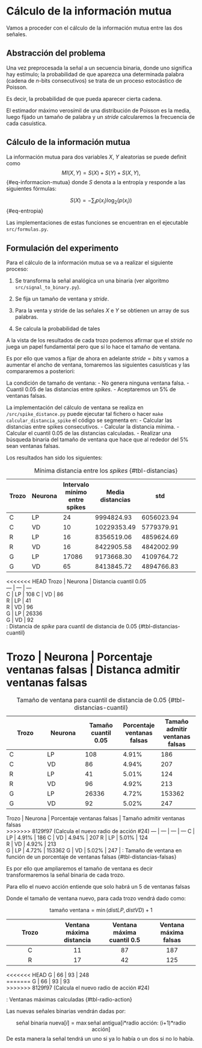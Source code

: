 # Cálculo de la información mutua  

Vamos a proceder con el cálculo de la información mutua entre las dos señales. 

## Abstracción del problema 

Una vez preprocesada la señal a un secuencia binaria, donde uno significa hay estímulo; la probabilidad de que aparezca una determinada palabra (cadena de $n$-bits consecutivos) se trata de un proceso estocástico de Poisson. 

Es decir, la probabilidad de que pueda aparecer cierta cadena. 

El estimador máximo verosímil de una distribución de Poisson es la media, luego fijado un tamaño de palabra y un *stride* calcularemos la frecuencia de cada casuística. 


## Cálculo de la información mutua


La información mutua para dos variables  $X$, $Y$ aleatorias se puede definit como 
$$
MI(X,Y) = S(X) +  S(Y) + S(X,Y),
$${#eq-informacion-mutua}
donde $S$ denota a la entropía y responde a las siguientes fórmulas: 

$$
S(X) = - \sum_i p(x_i) \log_2 (p(x_i))
$${#eq-entropia}


Las implementaciones de estas funciones se encuentran en el ejecutable `src/formulas.py`. 


## Formulación del experimento 

Para el cálculo de la información mutua se va a realizar el siguiente proceso: 

1. Se transforma la señal analógica un una binaria (ver algoritmo `src/signal_to_binary.py`). 

2. Se fija un tamaño de ventana y *stride*. 

3. Para la venta y stride de las señales $X$ e $Y$ se obtienen un array de sus palabras. 

4. Se calcula la probabilidad de tales 


A la vista de los resultados de cada trozo podemos afirmar que el *stride* no juega un papel fundamental pero que sí lo hace el tamaño de ventana.

Es por ello que vamos a fijar de ahora en adelante $stride = bits$  y vamos a aumentar el ancho de ventana, tomaremos las siguientes casuísticas y las compararemos a posteriori: 

La condición de tamaño de ventana: 
- No genera ninguna ventana falsa. 
- Cuantil $0.05$ de las distancias entre *spikes*.
- Aceptaremos un $5\%$ de ventanas falsas. 

La implementación del cálculo de ventana se realiza en `/src/spike_distance.py` puede ejecutar tal fichero o hacer `make calcular_distancia_spike` el código se segmenta en: 
- Calcular las distancias entre spikes consecutivos.
- Calcular la distancia mínima.
- Calcular el cuantil $0.05$ de las distancias calculadas. 
- Realizar una búsqueda binaria del tamaño de ventana que hace que al rededor del $5\%$ sean ventanas falsas. 

Los resultados han sido los siguientes: 

Trozo | Neurona | Intervalo mínimo entre spikes |   Media distancias | std   
 --- | --- | ---  | --- | --- | --- | --- | --- | ---  
 C  | LP | 24| 9994824.93 | 6056023.94  
 C  | VD | 10| 10229353.49 | 5779379.91  
 R  | LP | 16| 8356519.06 | 4859624.69  
 R  | VD | 16|8422905.58 | 4842002.99  
 G  | LP | 17086| 9173668.30 | 4109764.72  
 G  | VD | 65| 8413845.72 | 4894766.83 
: Mínima distancia entre los *spikes* {#tbl-distancias}

<<<<<<< HEAD
Trozo | Neurona | Distancia cuantil 0.05      
 --- | --- | ---    
 C  | LP | 108
 C  | VD | 86   
 R  | LP | 41     
 R  | VD | 96    
 G  | LP | 26336   
 G  | VD | 92  
:  Distancia de *spike* para cuantil de distancia de $0.05$ {#tbl-distancias-cuantil}

Trozo | Neurona | Porcentaje ventanas falsas | Distanca admitir ventanas falsas    
=======
Trozo | Neurona | Tamaño cuantil 0.05 | Porcentaje ventanas falsas | Tamaño admitir ventanas falsas    
 --- | --- | ---  | --- | --- 
 C  | LP | 108| 4.91% | 186 
 C  | VD | 86| 4.94% | 207 
 R  | LP | 41| 5.01% | 124   
 R  | VD | 96| 4.92% | 213  
 G  | LP | 26336| 4.72% | 153362 
 G  | VD | 92| 5.02% | 247 | 8413845.72 
: Tamaño de ventana para cuantil de distancia de $0.05$ {#tbl-distancias-cuantil}

Trozo | Neurona | Porcentaje ventanas falsas | Tamaño admitir ventanas falsas    
>>>>>>> 8129f97 (Calcula el nuevo radio de acción #24)
 --- | ---  | --- | --- 
 C  | LP | 4.91% | 186 
 C  | VD | 4.94% | 207 
 R  | LP | 5.01% | 124   
 R  | VD | 4.92% | 213  
 G  | LP | 4.72% | 153362 
 G  | VD |  5.02% | 247 |
: Tamaño de ventana en función de un porcentaje de ventanas falsas {#tbl-distancias-falsas}

Es por ello que ampliaremos el tamaño de ventana es decir transformaremos la señal binaria de cada trozo. 

Para ello el nuevo acción entiende que solo habrá un $5%$ de ventanas falsas 


Donde el tamaño de ventana nuevo, para cada trozo vendrá dado como: 

$$
\text{tamaño ventana}
= 
\min(dist LP, dist VD )+1
%\lfloor
%\frac{\min(dist LP, dist VD ) -1}{2}
%\rfloor
$$


Trozo | Ventana máxima distancia | Ventana máxima cuantil $0.5$ | Ventana máxima falsas     
:-: | :-:  | :-: | :-:   
C  | 11 | 87 | 187 
R  | 17 | 42 | 125    
<<<<<<< HEAD
G  | 66 | 93 | 248   
=======
G  | 66 | 93 | 93  
>>>>>>> 8129f97 (Calcula el nuevo radio de acción #24)

: Ventanas máximas calculadas {#tbl-radio-action}

Las nuevas señales binarias vendrán dadas por: 


$$
\text{señal binaria nueva}[i] = 
\max \text{señal antigua[i*radio acción: (i+1)*radio acción]}
$$
De esta manera la señal tendrá un uno si ya lo había o un dos si no lo había. 
